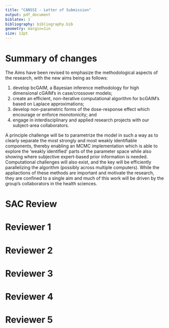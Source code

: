 ```yaml
---
title: "CANSSI - Letter of Submission"
output: pdf_document
biblatex: 1
bibliography: bibliography.bib
geometry: margin=1in
size: 12pt
---
```


# Summary of changes

The Aims have been revised to emphasize the methodological aspects of the research, with the new aims being as follows:

1. develop bcGAIM, a Bayesian inference methodology for high dimensional cGAIM's in case/crossover models;
1. create an efficient, non-iterative computational algorithm for bcGAIM's based on Laplace approximations;
1. develop non-parametric forms of the dose-response effect which encourage or enforce monotonicity; and
1. engage in interdisciplinary and applied research projects with our subject-area collaborators.


A principle challenge will be to parametrize the model in such a way as to clearly separate the most strongly and most weakly identifiable components, thereby enabling an MCMC implementation which is able to explore the 'weakly identified' parts of the parameter space while also showing where subjective expert-based prior information is needed.  Computational challenges will also exist, and the key will be efficiently parallelizing the algorithm (possibly across multiple computers).  While the appliactions of these methods are important and motivate the research, they are confined to a single aim and much of this work will be driven by the group's collaborators in the health sciences.


# SAC Review

\begin{enumerate}
  \item \textit{Provide details about the mentoring of the HQP, linking HQP directly to specific mentors. Include details on the mentoring of the student at Laval and how the student will be a full participant in the team. Keep in mind that it is unusual for a postdoctoral fellow to play a major role in mentoring, without the involvement of a senior researcher.}
  
The HQP budgeted in the project are 1 postdoc fellow (PDF), 1 PhD student, 1 MSc student and 2 undergraduate trainees per year.  The PDF, likely Kamal Rai, will be based initially in Toronto, supervised by Patrick Brown and Meredith Franklin, and later in Halifax under the supervision of Cindy Feng and Daniel Rainham.  The PhD student can be based at any of the three institutions but preference will be given to a candidate at INRS in Quebec. The main advisor of the MSc student will be Cindy Feng and will be located in Halifax.   
PDF and PhD student will provide day-to-day supervision of the undergraduate trainees, under the guidance of an Investigator.


  
  \item \textit{Clarify how the team will function and how team members will interact and collaborate. Describe the roles of the lead investigators in the project and research.}
  
The PIs have the main role of the HQP supervision. Each PI acts as a supervisor of one main HQP (PDF, PhD and MSc) and one undergraduate trainee, and also as a co-supervisor for a second HQP. Even though their contribution is essential for the project, the collaborators will play a complementary role in the supervision of the HQP.

Regular meeting (weekly) between each HQP and the associated main advisor, and monthly (or as needed) with the co-advisors. Each month, all team members (PIs, HQP, collaborators) involved in a given sub-project will meet (in person or virtual) to discuss that specific sub-project. Bimonthly all team members will meet for updates, discussing issues, presenting results
and methods, depending on the stage of the whole project (e.g. at the beginning discussions more about hiring, getting data, but at the end more about results).

Trainees will be encouraged to spend at least one month at one of the other two institutions at some point.  All members will meet annually, likely at the SSC annual conference.

  \item \textit{Provide more details on how the aims associated with the application are related to the statistical methodology.}
  
  The Aims have been revised to focus on methodological contributions, and how the applications motivate the statistical work is more clearly explained. The practical problem to be addressed is assessing how multiple air quality and environmental risk factors (at different time lags) affect short term mortality when the effects are non-linear and the variables strongly correlated.  The bcGAIM methodology proposed will handle multiple highly correlation air pollutants and relate them to short term morbidity/mortality with case-crossover models.  
  
  
  \item \textit{Briefly describe the available data sets and the confounders present therein.}

A number of datasets from Canada, India, the US and China are currently being used by the four PI's.  Each problem will involve environmental monitoring data of various sorts, and health outcomes consisting of daily case counts.  The case/crossover model is in effect adjusting for all individual-level covariates using a partial likelihood, and only cause-specific georeferenced case counts are required.

Canadian daily air pollution data has been acquired from the National Air Pollution Surveillance (NAPS) Program, a network of 250 stations across Canada that is managed by Environment Canada and Environment and Climate Change Canada. Data on important environmental confounders of air pollution, such as temperature, wind speed and humidity will be acquired from weather stations operated by Environment and Climate Change Canada. 

Canadian daily health outcome data, which are not publicly availble, have been provided to the investigators by Health Canada and INSPQ (the Quebec Public Health Institute). These data provide daily counts of cause-specific hospital admissions and mortality at the census tract or city level. Confounders in the health dataset include age, gender, race, and various markers of socio-economic status at the tract/city level. 

COVID-19 data, which are publicly available, will be acquired from provincial authorities.  We will focus on building models for COVID-19 mortality as they are more reliable than the case data, which may suffer from bias since not everyone was tested due to limited testing capacity at the beginning of the pandemic.

The multi-pollutant cause-specific morbidity and mortality models will be developed separately from the multi-pollutant COVID-19 models. Both the nature of the data (count vs individual) and the available confounders are different between the two health datasets requiring different applications of the bcGAIM approach.


\item \textit{Discuss why you model mortality from asthma, rather than occurrence.}

We are currently looking at both mortality and hospitalizations for a number of conditions, and  bcGAIM can be fit to any health outcome of interest. The outcomes will be chosen in consultation with epidemiologists with whom we are collaborating.  However, we do have a few outcomes in mind and they will be chosen based on the application of bcGAIM.
For example, with the Health Canada data we will look at cause-specific morbidity and mortality including cardiopulmonary outcomes that have been examined in our previous studies (Franklin et al 2007,2008; Zanobetti et al 2009). To clarify the SAC's question, asthma will only be examined as a morbidity (i.e. occurrence), not as a cause of mortality.

As stated in the previous comment, COVID-19 mortality will be of interest due to issues with under-reporting of cases when tests were not available. 

  
\item \textit{Detail the technical challenges to be addressed, provide references to what is already known and clearly state what is to be developed. In your discussion, include the following.}
  
  \begin{enumerate}
  \item \textit{Provide explicit information on the kinds of constraints you will place on the prior distributions. Provide more extensive references to the literature on shape constrained models.}
      
  We now elaborate on the shape constrained non-parameteric effects. We will consider three approaches: basis function methods along the lines of @ramsay1998, reparameterizing Gaussian processes to accomdate shape-constrained priors, and various forms of random walks (i.e. higher order, or RW1 + drift).

      
  \item \textit{Describe the challenges of introducing Bayesian approaches.}
      
  There are three main challenges to be addressed: finding a parametrization of bcGAIM which clearly separates combinations of parameters which are well identified and those which are weakly identified by the data; creating an MCMC algorithm which mixes well when the dimensionality is large and the likelihood surface flat; developing an INLA-like algorithm which is more easily automated than MCMC. We now elaborate on these challenges in the proposal.
      
  \item \textit{You propose to initiate the models in STAN. Does this mean the research is very straightforward? If not, what are the challenges?}
      
  It is unlikely that the most straightforward parametrization of bcGAIM will work well in Stan when the dimensionality is high. Finding an efficient implementation in Stan and developing alternatives to Stan are two of the key challenges. Developing a non-parametric model which is monotone (or encourages monotonicity) is another challenge.

      
  \end{enumerate}
  
\end{enumerate}

\clearpage


# Reviewer 1 

\begin{enumerate}
  \item \textit{From a methodological perspective, the proposed extensions are not particularly novel. However, the application of Bayesian nonparametric regression in the context of air pollution epidemiology is novel.}
  
  The \textit{Research Aims} contains additional details on the proposed extensions in the bcGAIM. Of these, the "nested model" construction of shape-constrained priors for Gaussian processes and the approximations proposed to render the hierarhical model less computationally demanding are perhaps more novel than they may have appeared in the LOI. 

\end{enumerate}

\clearpage 

# Reviewer 2 

\begin{enumerate}

  \item \textit{What sort of research would be needed to construct the new bcAQHI once the new bcGAIM is built and computationally implemented?}
  
  The bcGAIM will output a relative risk for every combination of (measured or forecasted) pollutant values input into the model. The bcAQHI convert these relative risk distributions into warnings, based on posterior probabilities of being above cut points or risk thresholds. The key task is determining biologically relevant cutpoints, which we may do in a model-based way or using expert knowledge. Finally, forecasted pollutant values for next-day predictions will be provided by Environment Canada. 
  
  \item \textit{The cGAIM itself is by no means a new idea. The original model for a single group (K=1) goes back to Hardle (1993). In fact, one seems to get Hardle’s model if one drops the fk’s from the model. Wang et. al. (2015) presents a multigroup version (K>1) to get around the curse of dimensionality, the whole point of this approach. But special cases were published between 1993 and 2015.}
  
  There are new features in the cGAIM  -- it considers constraints and groupwise additive index terms, while much of the existing literature only considers one or the other. While Hardle, Hall, and Ichimura (1993) examine a single index model and Wang et. al. (2015) consider a multiple index model, neither consider constraints. Two papers that consider constrained estimation are Xia and Tong (2006), where the authors constrain $s$ to be monotonic and the components of $\alpha$ to be non-decreasing, and Fawzi et al. (2016), where the authors constrain the components of $\alpha$ to be non-negative and sum to one but do not constrain $s$. In comparison, the cGAIM allows any linear constraint to be placed on $\alpha$ and different shape constraints on $s$ including monotonicity, convexity, and concavity (Masselot et. al., 2020). Additional comparisons between the cGAIM and bcGAIM are given in the $\textit{Research Aims}$ section.
  
  \item \textit{The third main topic seems the most novel in as much as it will show how the new bcAQHI might be used to assess COVID-19 mortality. Of course, it would seem more reasonable to me to build a new bcAQHI designed specifically for that purpose. And that led me to wonder about the health outcome to be used to fit the bcGAIM-the all-causes mortality-to get the alpha and in turn the index. For example, ozone would seem more relevant as a risk index for asthma and PM~2.5~ for COPD. Why not just publish the pollutant concentrations themselves?}
  
  It is the bcGAIM, rather than the bcAQHI, which will be used with COVID-19 mortality.  A covid-specific bcAQHI will be computed, the revised application is now clearer on this.  
  
  Regarding reporting pollutant concentrations, in Canada they are publicly available via the National Air Pollution Surveillance (NAPS) Program. However, it is very difficult to understand their health effects without using a model-based approach. For the multi-pollutant model, the key benefit of the bcGAIM (and the bcAQHI) is that it provides an ease of interpretation for these health effects that just publishing data does not. Compared to single-pollutant models, it provides a measure of the relative risk of the mixture of air pollutants in the ambient air. Moreover, this is a much better representation of the health risks an individual will face than what is estimated by a single pollutant model. 
  
  \item \textit{The conversion of the cGIAM to a bcGIAM should be feasible. A major challenge will be the big data problem since daily health counts for all-cause mortality will be modeled, and this using a semi-parametric model. But the task would be simplified by the intended approach of designing a different model for each Canadian city, how many we don’t know. But they do not intend to incorporate random city effects in the Bayesian framework to enable strength to be borrowed deficiency in the intended approach, but perhaps a compromise needed for feasibility.}
  
  There are significant challenges relating to the size of the data. We will be examining 25+ regions in Canada over a 20+ year period (6,000+ days) of daily data. Fitting the bcGAIM to each city independently is computationally feasible, while fitting a hierarchical model across 25 regions is more challenging but perhaps more desirable. We have given further thought to this goal since submitting the LOI, and will be implementing various Laplace approximations in the target density to lessen the computational burden. This would allow us to produce estimates of the relative risks of the pollutant mixture using a hierarchical model. The details of the proposed approximation are discussed in the $\textit{Research Aims}$ section.
  
  \item \textit{A complicated issue and I had to do a lot of digging to figure out how the team of Investigators was assembled. In part, this involves those listed as Collaborators. The LOI could have done a better job of clarifying the links of the Investigators and Collaborators in the proposed project.}
  
This has been cleared up.  In Quebec city, Fateh Chebana is the PI and Céline Campagna is collaborator from INSPQ. In Halifax, Cindy Feng is the PI
and Daniel Rainham is collaborator.  In Toronto the PIs Patrick Brown and Meredith Franklin are at the University of Toronto, the former is cross-appointed at Centre for Global Health Research, St. Michael’s Hospital. Prabhat Jha at CGHR and Hwashin Shin at Health Canada are the two collaborators conneccted to the Toronto group.

  
 \item \textit{It is challenging to coordinate and run such a program successfully and we don’t get a clear impression from the LOI that the applicants have thought about this issue very much. What is clear is that it is designed to provide the pipeline from data through to the AQHI. That is excellent. What is not clear is how the collaboration is to be managed and what I for one would like to see if a proposal is invited is an active group interaction plan.}

Indeed, such of multidisciplinary and multi-location projects are challenging but interesting. This is particularly true in our project where members are at least in three provinces (Ontario, Quebec and Nova-Scotia) and from different disciplines (including statistics, epidemiology, environment, public health). Some PIs have already been involved in similar projects (e.g. Cindy Feng in a previous CRT by CANSSI) and as leader (e.g. Fateh Chebana with a major project with INSPQ). Hence, PIs have experience in successfully managing such kind of projects. In addition, in this specific project, the clarity of the role distributions, the different levels of contributions and responsibilities, the planned meetings (at different locations, for different purposes, etc), the complementarity between all team members, all are ingredient to project successful.
  
\item \textit{The discussion of the bcGIAM is well done including the parts about the implementation of the computation strategies. But the LOI should have explained it better. For a start the big picture with its three main objectives should have been better described in general terms and how they relate to one another before diving into details re the cGIAM.}

The aims of the project and the research plan have been more clearly laid out, we hope the reviewers will find this revision much clearer.  

\end{enumerate}
  

\clearpage 

# Reviewer 3 

\begin{enumerate}

  \item \textit{The naive case fatality rate that the investigators plan to explore with regard to Objective 3 is subject to errors caused by an undercount of both the numerator and the denominator and known to be a poor measure of the mortality risk of the disease.}

Correct, we will consider two forms of denominators when modelling COVID-19 mortality risk.  The population fatality rate will be used initially, using census-based age-sex stratified population counts.  Improved estimates of the number of covid cases should soon be available through studies inolving antibody data, including the ABC study which Dr. Brown is involved in.  Carried out in conjunction with the Angus Reid Forum, this study is repeatedly testing individuals for antibodies and the number of undetected cases will be estimated.

  
  \item \textit{Although four methodological advancements of the bcGAIM are listed in the Methods section, those seem to be rather incremental changes of the cGAIM.}
  
  The \textit{Research Aims} section has additional material explaining the differences between the cGAIM and bcGAIM. The major benefit is in quantifying the uncertainty of $\alpha$. Secondary benefits include being able to specify the strength of the monotonicity constraint, and the ability to extend the bcGAIM to additional smooth functions $s$ or additional covariates in each $s$. As detailed in \textit{Research Aims}, quantifying the uncertainty in the estimate of $\alpha$ is crucial for conducting inference with the multi-pollutant model. The extensibility of the bcGAIM and being able to control the strength of the shape constraint are also important features that will play an important role when in developing the multi-pollutant model. 
  
  \item \textit{How the bcGAIM helps with developing a simple, intuitive air quality index that simultaneously accounts for the health effects of multiple air pollutants is not explained}.
  
  This was clarified in the response to the first question by Reviewer 2. 

  \item \textit{The potential for impact in statistics and inferential data science seems to be marginal considering that methodological advancements of the bcGAIM listed in the Methods section are deemed to be rather incremental changes of the cGAIM.}
  

  We respectfully disagree.  The bcGAIM has novel innovations that will enable new statistical reasoning to applied to mixtures of interest, such as in the multi-pollutant problem. There are a number of statistical challenges in developing the bcGAIM. For one, fitting a model to daily observations across 25+ regions in Canada is a significant computational task. The bcGAIM attempts to address this by applying a (non-linear) one-dimensional function to a linear combination of related covariates, which both eases the computational burden and improves the interpretability of the model. To accomplish this, we must set shape-constrained priors on $s$ and estimate $\alpha$. These are both challenging problems and are discussed in more detail in the $\textit{Research Aims}$ section. It also has additional material to clarify the differences between the cGAIM and bcGAIM.
  
\end{enumerate}


\clearpage 

# Reviewer 4 

\begin{enumerate}

  \item \textit{The team has the potential to provide an excellent environment for interdisciplinary training of students. It would be helpful to add the names of the faculty supervisors/collaborators to the mentoring plan. The part for the roles of personnel could be further clarified.}
  
  Clarification can be found in the answer to the second question posed by Reviewer 2, as well as the \textit{Anticipated Roles of Trainees} and \textit{Anticipated Organization of Collaboration} sections. These two sections contain more details on how collaboration is organized, and the role of the investigators. 

\end{enumerate}


\clearpage 

# Reviewer 5 

\begin{enumerate}

  \item \textit{A potential weakness would be that while well motivated by multi-pollutant modeling, the investigators could strengthen the proposal by identifying other applications where this form of model would be applicable.}
  
  The \textit{Research Aims} section contains a brief discussion of other applications, with some further discussion in  \textit{Anticipated Roles of Trainees}.
  
  \item \textit{What is the relationship between the linear combination that goes into the smooth function and the air quality index? How will the index provide measures that indicate it is safe or not based on the smooth function and or linear combination of the exposures? In terms of data, is this based on hospital admissions (asthma or other conditions or only mortality). More details on data sources related to aims would be helpful.}
  
  The bcGAIM estimates the relative risk of the linear combination of the pollutants, and is translated into an air quality index based on cutpoints on the levels of the relative risk. For the air quality index, we are collaborating with epidemiologists and other scientists and intend to look at many different health outcomes.  We have daily cause-specific case counts for 25 cities in Canada, and very detailed mortality data from the Million Deaths Study carried out in India.   
  
  \item \textit{While the researchers describe this as a constrained or shape constrained model, the proposal lacks details about what shape constraints are desired. There is a significant literature on Bayesian shape constrained modeling (monotonicity in particular) but limited references are provided. How does the proposed research build on this and what will be novel and contribute to general statistical methodology? Is this a straightforward model to fit in STAN or code directly or are there methodological advancements to be made there?}
  
  The \textit{Research Aims} section contains additional details on the bcGAIM, more extensive references to the literature on shape-constrained inference, and details on the challenges to fitting the bcGAIM in Stan.  We do not expect Stan to work well without significant reparametrizations and optimizations, and developing an alternative to Stan is one of the aims of the project.
  
  \item \textit{The researchers cite Stringer et. al. (2020) as developing a Bayesian single pollutant version of a case-crossover model using non-MCMC methods such as Integrated Nested Laplace Approximations (INLA). Given the space limitations of the proposal it is not clear that such results will immediately carry over to the Bayesian shape constrained model where both the (constrained) smooth function of the linear combination of the exposures, the weights in the linear combination of exposures and the smooth functions of confounders has to be estimated, in addition to the other smooth functions of confounders. INLA like methods have been used to solve an array of complex problems, so this may be feasible. While this might provide computational efficiencies in point estimation, how does this address the importance of uncertainty quantification of the Bayesian model over the frequentist model of Masselot et. al. (2020)?}
  
  The \textit{Research Aims} section gives more detail on the INLA-like approximation. There will certainly be challenges in using the methods from Stringer et al 2000 with bcGAIM due to the much higher dimension of the non-linear parameters.  Given any fixed values of the weights $\alpha$, the INLA-like methodology from Stringer will compute posteriors.  Allowing for uncertainty in $\alpha$ will require running this algorithm many times for different values of $\alpha$, finding an efficient way to do this is one challenge.  Adapting the method to handle the constrained form of the random effect is another important issue that must be addressed.

  
  \item \textit{In discussing priors to induce shape constraints, the proposal rejects the idea of placing a prior on the expansion of the smooth function, but rather to place it directly on $s$. What types of priors on functions spaces are going to be used; Gaussian Process priors or others? How are the constraints incorporated?}
 
 The $\textit{Research Aims}$ section contains a brief discussion of shape-constrained Bayesian inference, and additional discussion on our approach to developing shape-constrained priors. Several different methods will be considered.
  
  \item \textit{While the impact of pollutant exposure and COVID-19 exposure is suggested by Wu et. al. (2020), how does this model relate to the models for total mortality? Will this be a joint model for COVID versus non COVID deaths with common smooth s function or different smoothed functions? Or will there be different linear combinations of exposures or the same? Or will this utilize the proposed Air-Quality index? What data are available and do they provide the necessary information about potential confounders or other covariates? (socio-economic status, access to health insurance, housing status (group living such as nursing homes, dorms, single family, number of family members etc) co-morbidities, etc. Are individual level data available or is this aggregated data at say a county level? Missing data is clearly an issue with COVID-19 deaths but is not addressed.}
  

We will fit the bcGAM model to COVID-19 deaths separately from other health outcomes, finding a linear combination specific to COVID.  We are focusing on temporal variation in deaths and pollution, the case/crossover model is in effect controlling for any covariates which are not time varying (i.e. socio-economic variables).  COVID-19 death counts are available at a the public health unit level in Canada, county level in the US, and reasonably small areas for most countries in Europe.  Since submitting the LOI, more detailed COVID-19 death data has been made available.  For example the Government of Ontario's Treasury Board Secretariat provides many COVID-19 data sets at the individual level, including "Long-Term Care Home COVID-19 Data", "Confirmed positive cases of COVID-19 in Ontario", and "Status of COVID-19 cases in Ontario". The "Confirmed positive cases of COVID-19 in Ontario" data set contains age, gender, location (by public health unit), and the patient outcome. The "Status of COVID-19 cases in Ontario" data set contains daily tests completed, test outcomes, case outcomes, current hospitalizations, and current patients in ICUs. Other provinces only provide data at the census tract level, with breakdowns for covariates such as age and gender.
  
  It is important to note that none of these data sets were available at the time of our LOI submission. The Government of Ontario has gradually made additional information available to the public, a trend that will likely continue in Ontario and other reporting regions. It's very reasonable to expect more data in Ontario (and elsewhere) to be made available over time. 

  
  \item \textit{As this is a very application motivated proposal it would be useful to know what data are available for each of the aims and how they will be integrated.}
  
The applicants and their collaborators have extensive experience working with data from a variety of sources.  See response 4 to the SAC comments.


  \item \textit{The proposal mentions developing random effects in the smooth function. What do these capture and what is the motivation? i.e spatial random effects, treating the weights as random effects (to allow spatial variation). Additional clarity would be helpful.}
  
  By random effects, we are referring to Gaussian processes such as random walks. These are alternatives to spline functions for non-parametric models, the language around random effects has been cleaned up.
  
\end{enumerate}